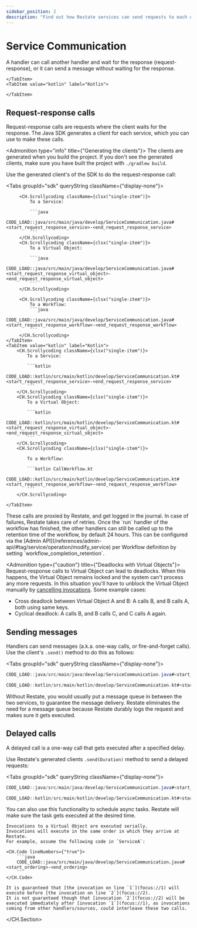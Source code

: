 ```yaml
---
sidebar_position: 2
description: "Find out how Restate services can send requests to each other."
---
```



# Service Communication
A handler can call another handler and wait for the response (request-response), or it can send a message without waiting for the response.

<Tabs groupId="sdk" queryString>
    <TabItem value="java" label="Java">

    </TabItem>
    <TabItem value="kotlin" label="Kotlin">

    </TabItem>
</Tabs>

## Request-response calls

Request-response calls are requests where the client waits for the response.
The Java SDK generates a client for each service, which you can use to make these calls.

<Admonition type="info" title={"Generating the clients"}>
    The clients are generated when you build the project. If you don't see the generated clients, make sure you have built the project with `./gradlew build`.
</Admonition>

Use the generated client's of the SDK to do the request-response call:

<Tabs groupId="sdk" queryString className={"display-none"}>
    <TabItem value="java" label="Java">

         <CH.Scrollycoding className={clsx("single-item")}>
             To a Service:

             ```java
             CODE_LOAD::java/src/main/java/develop/ServiceCommunication.java#<start_request_response_service>-<end_request_response_service>
             ```
         </CH.Scrollycoding>
         <CH.Scrollycoding className={clsx("single-item")}>
             To a Virtual Object:

             ```java
             CODE_LOAD::java/src/main/java/develop/ServiceCommunication.java#<start_request_response_virtual_object>-<end_request_response_virtual_object>
             ```
         </CH.Scrollycoding>

         <CH.Scrollycoding className={clsx("single-item")}>
             To a Workflow:
             ```java
             CODE_LOAD::java/src/main/java/develop/ServiceCommunication.java#<start_request_response_workflow>-<end_request_response_workflow>
             ```
         </CH.Scrollycoding>
    </TabItem>
    <TabItem value="kotlin" label="Kotlin">
        <CH.Scrollycoding className={clsx("single-item")}>
            To a Service:

            ```kotlin
            CODE_LOAD::kotlin/src/main/kotlin/develop/ServiceCommunication.kt#<start_request_response_service>-<end_request_response_service>
            ```
        </CH.Scrollycoding>
        <CH.Scrollycoding className={clsx("single-item")}>
            To a Virtual Object:

            ```kotlin
            CODE_LOAD::kotlin/src/main/kotlin/develop/ServiceCommunication.kt#<start_request_response_virtual_object>-<end_request_response_virtual_object>
            ```
        </CH.Scrollycoding>
        <CH.Scrollycoding className={clsx("single-item")}>

            To a Workflow:

            ```kotlin CallWorkflow.kt
            CODE_LOAD::kotlin/src/main/kotlin/develop/ServiceCommunication.kt#<start_request_response_workflow>-<end_request_response_workflow>
            ```
        </CH.Scrollycoding>

    </TabItem>
</Tabs>

<Admonition type="tip" title="No need for manual retry logic">
    These calls are proxied by Restate, and get logged in the journal.
    In case of failures, Restate takes care of retries.
</Admonition>

<Admonition type="note" title="Workflow retention time">
    Once the `run` handler of the workflow has finished, the other handlers can still be called up to the retention time of the workflow, by default 24 hours.
    This can be configured via the [Admin API](/references/admin-api/#tag/service/operation/modify_service) per Workflow definition by setting `workflow_completion_retention`.
</Admonition>

<Admonition type={"caution"} title={"Deadlocks with Virtual Objects"}>
Request-response calls to Virtual Object can lead to deadlocks.
When this happens, the Virtual Object remains locked and the system can't process any more requests.
In this situation you'll have to unblock the Virtual Object manually by [cancelling invocations](/operate/invocation#cancelling-invocations). Some example cases:
- Cross deadlock between Virtual Object A and B: A calls B, and B calls A, both using same keys.
- Cyclical deadlock: A calls B, and B calls C, and C calls A again.
</Admonition>

## Sending messages
Handlers can send messages (a.k.a. one-way calls, or fire-and-forget calls).
Use the client's `.send()` method to do this as follows:

<Tabs groupId="sdk" queryString className={"display-none"}>
<TabItem value="java" label="Java">

```java
CODE_LOAD::java/src/main/java/develop/ServiceCommunication.java#<start_one_way>-<end_one_way>
```

</TabItem>
<TabItem value="kotlin" label="Kotlin">

```kotlin
CODE_LOAD::kotlin/src/main/kotlin/develop/ServiceCommunication.kt#<start_one_way>-<end_one_way>
```

</TabItem>
</Tabs>

<Admonition type="tip" title="No need for message queues">
    Without Restate, you would usually put a message queue in between the two services, to guarantee the message delivery.
    Restate eliminates the need for a message queue because Restate durably logs the request and makes sure it gets executed.
</Admonition>

## Delayed calls
A delayed call is a one-way call that gets executed after a specified delay.

Use Restate's generated clients `.send(Duration)` method to send a delayed requests:

<Tabs groupId="sdk" queryString className={"display-none"}>
<TabItem value="java" label="Java">

```java
CODE_LOAD::java/src/main/java/develop/ServiceCommunication.java#<start_delayed>-<end_delayed>
```

</TabItem>
<TabItem value="kotlin" label="Kotlin">

```kotlin
CODE_LOAD::kotlin/src/main/kotlin/develop/ServiceCommunication.kt#<start_delayed>-<end_delayed>
```

</TabItem>
</Tabs>

<Admonition type="tip" title="Scheduling async tasks">
You can also use this functionality to schedule async tasks.
Restate will make sure the task gets executed at the desired time.
</Admonition>

<Admonition type="note" title="Ordering guarantees in Virtual Objects">
<CH.Section>

    Invocations to a Virtual Object are executed serially.
    Invocations will execute in the same order in which they arrive at Restate.
    For example, assume the following code in `ServiceA`:

    <CH.Code lineNumbers={"true"}>
        ```java
        CODE_LOAD::java/src/main/java/develop/ServiceCommunication.java#<start_ordering>-<end_ordering>
        ```
    </CH.Code>

    It is guaranteed that [the invocation on line `1`](focus://1) will execute before [the invocation on line `2`](focus://2).
    It is not guaranteed though that [invocation `2`](focus://2) will be executed immediately after [invocation `1`](focus://1), as invocations coming from other handlers/sources, could interleave these two calls.
</CH.Section>
</Admonition>
